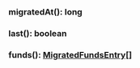 

### migratedAt(): long



### last(): boolean



### funds(): [MigratedFundsEntry[]](#migratedfundsentry)


